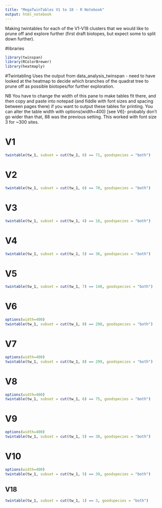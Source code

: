 ```yaml
---
title: "MegaTwinTables V1 to 18 - R Notebook"
output: html_notebook
---
```


Making twintables for each of the V1-V18 clusters that we would like to prune off and explore further (first draft biotopes, but expect some to split down further).

#libraries
```r
library(twinspan)
library(RColorBrewer)
library(heatmaply)
```


#Twintabling
Uses the output from data_analysis_twinspan - need to have looked at the heatmap to decide which branches of the quadrat tree to prune off as possible biotopes/for further exploration. 

NB You have to change the width of this pane to make tables fit there, and then copy and paste into notepad (and fiddle with font sizes and spacing between pages there) if you want to output these tables for printing. You can alter the table width with options(width=400) [see V6]- probably don't go wider than that, 88 was the previous setting. This worked with font size 3 for ~300 sites.

# V1
```r
twintable(tw_1, subset = cut(tw_1, 6) == 71, goodspecies = "both")
```

# V2
```r
twintable(tw_1, subset = cut(tw_1, 6) == 70, goodspecies = "both")
```

# V3
```r
twintable(tw_1, subset = cut(tw_1, 4) == 16, goodspecies = "both")
```

# V4
```r
twintable(tw_1, subset = cut(tw_1, 5) == 36, goodspecies = "both")
```

# V5
```r
twintable(tw_1, subset = cut(tw_1, 7) == 148, goodspecies = "both")
```

# V6
```r
options(width=400)
twintable(tw_1, subset = cut(tw_1, 8) == 298, goodspecies = "both")
```

# V7
```r
options(width=400)
twintable(tw_1, subset = cut(tw_1, 8) == 299, goodspecies = "both")
```


# V8
```r
options(width=400)
twintable(tw_1, subset = cut(tw_1, 6) == 75, goodspecies = "both")
```

# V9
```r
options(width=400)
twintable(tw_1, subset = cut(tw_1, 5) == 38, goodspecies = "both")
```

# V10
```r
options(width=400)
twintable(tw_1, subset = cut(tw_1, 5) == 39, goodspecies = "both")
```




## V18
```r
twintable(tw_1, subset = cut(tw_1, 1) == 3, goodspecies = "both")
```

